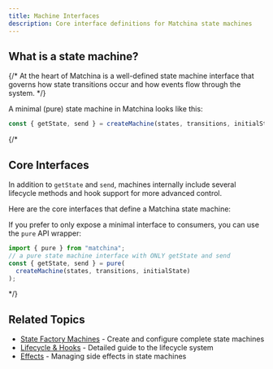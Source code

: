 ```yaml
---
title: Machine Interfaces
description: Core interface definitions for Matchina state machines
---
```



## What is a state machine?

{/* At the heart of Matchina is a well-defined state machine interface that governs how state transitions occur and how events flow through the system. */}

A minimal (pure) state machine in Matchina looks like this:

```ts
const { getState, send } = createMachine(states, transitions, initialState);
```
{/* 
## Core Interfaces

In addition to `getState` and `send`, machines internally include several lifecycle methods and hook support for more advanced control.

Here are the core interfaces that define a Matchina state machine:

<CodeBlock code={stateMachineCode} lang="ts" />

If you prefer to only expose a minimal interface to consumers, you can use the `pure` API wrapper:

```ts
import { pure } from "matchina";
// a pure state machine interface with ONLY getState and send
const { getState, send } = pure(
  createMachine(states, transitions, initialState)
);
``` 
*/}

## Related Topics

- [State Factory Machines](/matchina/guides/machines) - Create and configure complete state machines
- [Lifecycle & Hooks](/matchina/guides/lifecycle) - Detailed guide to the lifecycle system
- [Effects](/matchina/guides/effects) - Managing side effects in state machines
